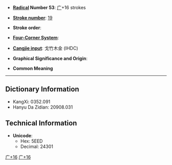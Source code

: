 * '''[[Wiktionary:Chinese radical index| Radical]] Number 53''': [[Wiktionary:Chinese radical index 广|广]]+16 strokes

* '''[[Wiktionary:Chinese total strokes index|Stroke number]]''': [[Wiktionary:Chinese total strokes index 19|19]]

* '''Stroke order''': 

* '''[[Wiktionary:Chinese four corner index|Four-Corner System]]''': 

* '''[[Wiktionary:Chinese Cangjie index|Cangjie input]]''': 戈竹木金 (IHDC)

* '''Graphical Significance and Origin''': 

* '''Common Meaning'''

----

== Dictionary Information ==

* KangXi: 0352.091
* Hanyu Da Zidian: 20908.031

== Technical Information ==

* '''Unicode''':
** Hex: 5EED
** Decimal: 24301

[[Category:CJKV Character articles lacking a common meaning|广+16]]
[[Category:CJKV Character articles lacking all romanizations|广+16]]